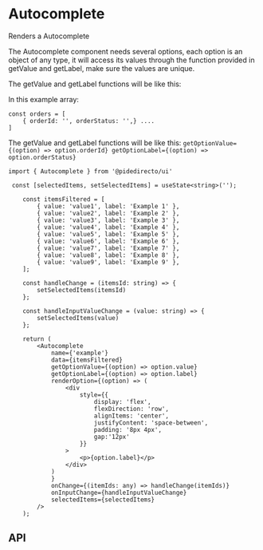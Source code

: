 

<Meta of={AutocompleteStories} />

# Autocomplete

Renders a Autocomplete

<Canvas of={AutocompleteStories.Controlled} />

The Autocomplete component needs several options, each option is an object of any type, it will access its values through the function provided in getValue and getLabel, make sure the values are unique.

The getValue and getLabel functions will be like this:

In this example array:
```
const orders = [
    { orderId: '', orderStatus: '',} ....
]
```
The getValue and getLabel functions will be like this:
`getOptionValue={(option) => option.orderId} getOptionLabel={(option) => option.orderStatus}`

```tsx
import { Autocomplete } from '@pidedirecto/ui'

 const [selectedItems, setSelectedItems] = useState<string>('');

    const itemsFiltered = [
        { value: 'value1', label: 'Example 1' },
        { value: 'value2', label: 'Example 2' },
        { value: 'value3', label: 'Example 3' },
        { value: 'value4', label: 'Example 4' },
        { value: 'value5', label: 'Example 5' },
        { value: 'value6', label: 'Example 6' },
        { value: 'value7', label: 'Example 7' },
        { value: 'value8', label: 'Example 8' },
        { value: 'value9', label: 'Example 9' },
    ];

    const handleChange = (itemsId: string) => {
        setSelectedItems(itemsId)
    };

    const handleInputValueChange = (value: string) => {
        setSelectedItems(value)
    };

    return (
        <Autocomplete
            name={'example'}
            data={itemsFiltered}
            getOptionValue={(option) => option.value}
            getOptionLabel={(option) => option.label}
            renderOption={(option) => (
                <div
                    style={{
                        display: 'flex',
                        flexDirection: 'row',
                        alignItems: 'center',
                        justifyContent: 'space-between',
                        padding: '8px 4px',
                        gap:'12px'
                    }}
                >
                    <p>{option.label}</p>
                </div>
            )
            }
            onChange={(itemIds: any) => handleChange(itemIds)}
            onInputChange={handleInputValueChange}
            selectedItems={selectedItems}
        />
    );

```

## API

<ArgTypes of={AutocompleteStories} />
